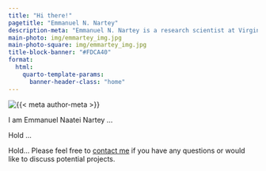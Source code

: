 ---
title: "Hi there!"
pagetitle: "Emmanuel N. Nartey"
description-meta: "Emmanuel N. Nartey is a research scientist at Virginia Tech's Center for Biostatistics and Health Data Science."
main-photo: img/emmartey_img.jpg
main-photo-square: img/emmartey_img.jpg
title-block-banner: "#FDCA40"
format:
  html:
    quarto-template-params:
      banner-header-class: "home"
---

::: {.grid}

::: {.g-col-12 .g-col-sm-4}


```{=html}
<div class="grid" style="--bs-columns: 5; row-gap: 0;">
  <div class="g-col-1 g-col-sm-0"></div>
  <div class="g-col-3 g-col-sm-5">
    <picture>
      <source media="(max-width: 576px)" srcset="{{< meta main-photo-square >}}">
      <source media="(min-width: 576px)" srcset="{{< meta main-photo >}}">
      <img class="img-fluid" src="{{< meta main-photo >}}" alt="{{< meta author-meta >}}">
    </picture>
  </div>
  <div class="g-col-1 g-col-sm-0"></div>
</div>
```

:::

::: {.g-col-12 .g-col-sm-8}

I am Emmanuel Naatei Nartey ...

Hold ...

Hold...
Please feel free to [contact me](mailto:mail.enarteynaatei@gmail.com) if you have any questions or would like to discuss potential projects.

:::

:::